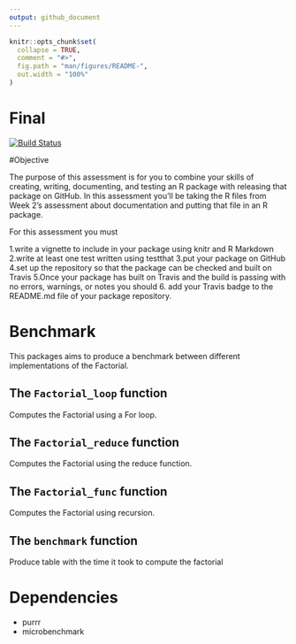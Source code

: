 ```yaml
---
output: github_document
---
```


<!-- README.md is generated from README.Rmd. Please edit that file -->

```r
knitr::opts_chunk$set(
  collapse = TRUE,
  comment = "#>",
  fig.path = "man/figures/README-",
  out.width = "100%"
)
```

# Final

<!-- badges: start -->
[![Build Status](https://app.travis-ci.com/MarcEres/Final2.svg?branch=main)](https://app.travis-ci.com/MarcEres/Final2)
<!-- badges: end -->

#Objective

The purpose of this assessment is for you to combine your skills of creating, writing, documenting, and testing an R package with releasing that package on GitHub. In this assessment you'll be taking the R files from Week 2's assessment about documentation and putting that file in an R package.

For this assessment you must

1.write a vignette to include in your package using knitr and R Markdown
2.write at least one test written using testthat
3.put your package on GitHub
4.set up the repository so that the package can be checked and built on Travis
5.Once your package has built on Travis and the build is passing with no errors, warnings, or notes you should
6. add your Travis badge to the README.md file of your package repository.


# Benchmark

This packages aims to produce a benchmark between different
implementations of the Factorial.

## The `Factorial_loop` function
Computes the Factorial using a For loop.

## The `Factorial_reduce` function

Computes the Factorial using the reduce function.

## The `Factorial_func` function

Computes the Factorial using recursion.

## The `benchmark` function
Produce table with the time it took to compute the factorial

# Dependencies

* purrr
* microbenchmark
